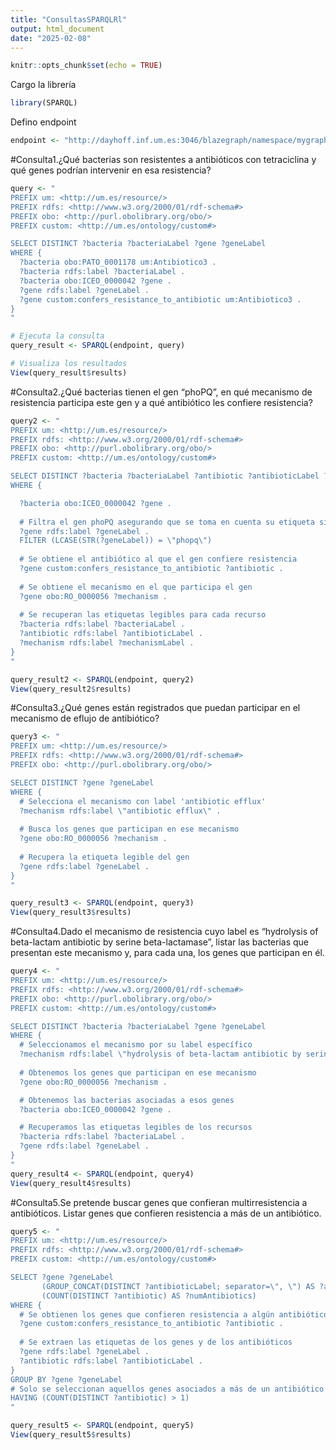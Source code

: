 ```yaml
---
title: "ConsultasSPARQLRl"
output: html_document
date: "2025-02-08"
---
```


```r
knitr::opts_chunk$set(echo = TRUE)
```

Cargo la librería
```r
library(SPARQL)
```

Defino endpoint
```r
endpoint <- "http://dayhoff.inf.um.es:3046/blazegraph/namespace/mygraph/sparql"
```

#Consulta1.¿Qué bacterias son resistentes a antibióticos con tetraciclina y qué genes podrían intervenir en esa resistencia?
```r
query <- "
PREFIX um: <http://um.es/resource/>
PREFIX rdfs: <http://www.w3.org/2000/01/rdf-schema#>
PREFIX obo: <http://purl.obolibrary.org/obo/>
PREFIX custom: <http://um.es/ontology/custom#>

SELECT DISTINCT ?bacteria ?bacteriaLabel ?gene ?geneLabel
WHERE {
  ?bacteria obo:PATO_0001178 um:Antibiotico3 .
  ?bacteria rdfs:label ?bacteriaLabel .
  ?bacteria obo:ICEO_0000042 ?gene .
  ?gene rdfs:label ?geneLabel .
  ?gene custom:confers_resistance_to_antibiotic um:Antibiotico3 .
}
"

# Ejecuta la consulta
query_result <- SPARQL(endpoint, query)

# Visualiza los resultados
View(query_result$results)
```

#Consulta2.¿Qué bacterias tienen el gen “phoPQ”, en qué mecanismo de resistencia participa este gen y a qué antibiótico les confiere resistencia?
```r
query2 <- "
PREFIX um: <http://um.es/resource/>
PREFIX rdfs: <http://www.w3.org/2000/01/rdf-schema#>
PREFIX obo: <http://purl.obolibrary.org/obo/>
PREFIX custom: <http://um.es/ontology/custom#>

SELECT DISTINCT ?bacteria ?bacteriaLabel ?antibiotic ?antibioticLabel ?mechanism ?mechanismLabel
WHERE {

  ?bacteria obo:ICEO_0000042 ?gene .
  
  # Filtra el gen phoPQ asegurando que se toma en cuenta su etiqueta sin importar mayúsculas/minúsculas o idioma
  ?gene rdfs:label ?geneLabel .
  FILTER (LCASE(STR(?geneLabel)) = \"phopq\")
  
  # Se obtiene el antibiótico al que el gen confiere resistencia
  ?gene custom:confers_resistance_to_antibiotic ?antibiotic .
  
  # Se obtiene el mecanismo en el que participa el gen
  ?gene obo:RO_0000056 ?mechanism .
  
  # Se recuperan las etiquetas legibles para cada recurso
  ?bacteria rdfs:label ?bacteriaLabel .
  ?antibiotic rdfs:label ?antibioticLabel .
  ?mechanism rdfs:label ?mechanismLabel .
}
"

query_result2 <- SPARQL(endpoint, query2)
View(query_result2$results)


```

#Consulta3.¿Qué genes están registrados que puedan participar en el mecanismo de eflujo de antibiótico? 
```r
query3 <- "
PREFIX um: <http://um.es/resource/>
PREFIX rdfs: <http://www.w3.org/2000/01/rdf-schema#>
PREFIX obo: <http://purl.obolibrary.org/obo/>

SELECT DISTINCT ?gene ?geneLabel
WHERE {
  # Selecciona el mecanismo con label 'antibiotic efflux'
  ?mechanism rdfs:label \"antibiotic efflux\" .
  
  # Busca los genes que participan en ese mecanismo
  ?gene obo:RO_0000056 ?mechanism .
  
  # Recupera la etiqueta legible del gen
  ?gene rdfs:label ?geneLabel .
}
"

query_result3 <- SPARQL(endpoint, query3)
View(query_result3$results)

```

#Consulta4.Dado el mecanismo de resistencia cuyo label es "hydrolysis of beta-lactam antibiotic by serine beta-lactamase", listar las bacterias que presentan este mecanismo y, para cada una, los genes que participan en él.
```r
query4 <- "
PREFIX um: <http://um.es/resource/>
PREFIX rdfs: <http://www.w3.org/2000/01/rdf-schema#>
PREFIX obo: <http://purl.obolibrary.org/obo/>
PREFIX custom: <http://um.es/ontology/custom#>

SELECT DISTINCT ?bacteria ?bacteriaLabel ?gene ?geneLabel
WHERE {
  # Seleccionamos el mecanismo por su label específico
  ?mechanism rdfs:label \"hydrolysis of beta-lactam antibiotic by serine beta-lactamase\" .
  
  # Obtenemos los genes que participan en ese mecanismo
  ?gene obo:RO_0000056 ?mechanism .

  # Obtenemos las bacterias asociadas a esos genes
  ?bacteria obo:ICEO_0000042 ?gene .

  # Recuperamos las etiquetas legibles de los recursos
  ?bacteria rdfs:label ?bacteriaLabel .
  ?gene rdfs:label ?geneLabel .
}
"
query_result4 <- SPARQL(endpoint, query4)
View(query_result4$results)
```

#Consulta5.Se pretende buscar genes que confieran multirresistencia a antibióticos. Listar genes que confieren resistencia a más de un antibiótico.
```r
query5 <- "
PREFIX um: <http://um.es/resource/>
PREFIX rdfs: <http://www.w3.org/2000/01/rdf-schema#>
PREFIX custom: <http://um.es/ontology/custom#>

SELECT ?gene ?geneLabel 
       (GROUP_CONCAT(DISTINCT ?antibioticLabel; separator=\", \") AS ?antibiotics)
       (COUNT(DISTINCT ?antibiotic) AS ?numAntibiotics)
WHERE {
  # Se obtienen los genes que confieren resistencia a algún antibiótico
  ?gene custom:confers_resistance_to_antibiotic ?antibiotic .
  
  # Se extraen las etiquetas de los genes y de los antibióticos
  ?gene rdfs:label ?geneLabel .
  ?antibiotic rdfs:label ?antibioticLabel .
}
GROUP BY ?gene ?geneLabel
# Solo se seleccionan aquellos genes asociados a más de un antibiótico
HAVING (COUNT(DISTINCT ?antibiotic) > 1)
"

query_result5 <- SPARQL(endpoint, query5)
View(query_result5$results)
```

